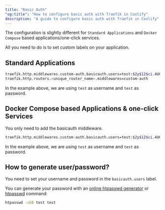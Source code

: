 ```yaml
---
title: "Basic Auth"
"og:title": "How to configure basic auth with Traefik in Coolify"
description: "A guide to configure basic auth with Traefik in Coolify"
---
```


The configuration is slightly different for `Standard Applications` and `Docker Compose` based applications/one-click services.

All you need to do is to set custom labels on your application.

## Standard Applications

```bash
traefik.http.middlewares.custom-auth.basicauth.users=test:$2y$12$ci.4U63YX83CwkyUrjqxAucnmi2xXOIlEF6T/KdP9824f1Rf1iyNG
traefik.http.routers.<unique_router_name>.middlewares=custom-auth
```

In the example above, we are using `test` as username and `test` as password.

## Docker Compose based Applications & one-click Services

You only need to add the basicauth middleware.

```bash
traefik.http.middlewares.custom-auth.basicauth.users=test:$2y$12$ci.4U63YX83CwkyUrjqxAucnmi2xXOIlEF6T/KdP9824f1Rf1iyNG
```

In the example above, we are using `test` as username and `test` as password.

## How to generate user/password?

You need to set your username and password in the `basicauth.users` label.

You can generate your password with an [online htpasswd generator](https://www.web2generators.com/apache-tools/htpasswd-generator) or [htpasswd](https://httpd.apache.org/docs/current/programs/htpasswd.html) command:

```bash
htpasswd -nbB test test
```
